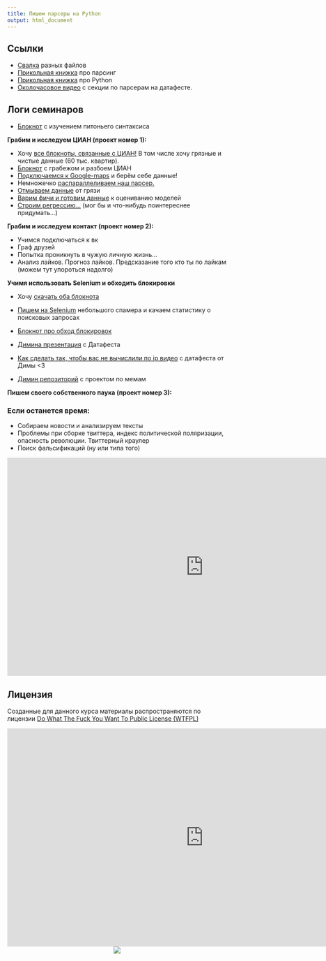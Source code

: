 ```yaml
---
title: Пишем парсеры на Python
output: html_document
---
```


## Ссылки

* [Свалка](https://github.com/FUlyankin/Parsers) разных файлов
* [Прикольная книжка](https://github.com/FUlyankin/Parsers/raw/master/Ryan_Mitchell_Web_Scraping_with_Python-_Collecting_Data_from_the_Modern_Web_2015.pdf) про парсинг
* [Прикольная книжка](https://github.com/FUlyankin/Parsers/raw/master/Python_Cookbook_3rd_Edition_proglib.pdf) про Python 
* [Околочасовое видео](https://it.mail.ru/video/954/) с секции по парсерам на датафесте.


## Логи семинаров 

*  [Блокнот](https://github.com/FUlyankin/Parsers/blob/master/sems/1_Python_intro.ipynb) с изучением питоньего синтаксиса

**Грабим и исследуем ЦИАН (проект номер 1):**

  * Хочу [все блокноты, связанные с ЦИАН!](https://github.com/FUlyankin/Parsers/raw/master/sems/2_CIAN.zip) В том числе хочу грязные и чистые данные (60 тыс. квартир). 
  * [Блокнот](https://github.com/FUlyankin/Parsers/blob/master/sems/2_CIAN/2.1%20CIAN_parser.ipynb) с грабежом и разбоем ЦИАН
  * [Подключаемся к Google-maps](https://github.com/FUlyankin/Parsers/blob/master/sems/2_CIAN/2.2%20CIAN_google_maps_API.ipynb) и берём себе данные!
  * Немножечко [распараллеливаем наш парсер.](https://github.com/FUlyankin/Parsers/blob/master/sems/2_CIAN/2.3%20Parallel_CIAN.ipynb)
  * [Отмываем данные](https://github.com/FUlyankin/Parsers/blob/master/sems/2_CIAN/2.4%20CIAN_clean_data.ipynb) от грязи 
  * [Варим фичи и готовим данные](https://github.com/FUlyankin/Parsers/blob/master/sems/2_CIAN/2.5%20CIAN_%D0%92%D0%B0%D1%80%D0%BA%D0%B0_%D1%84%D0%B8%D1%87.ipynb) к оцениванию моделей
  * [Строим регрессию...](https://github.com/FUlyankin/Parsers/blob/master/sems/2_CIAN/2.6%20CIAN_ML.ipynb) (мог бы и что-нибудь поинтереснее придумать...) 

**Грабим и исследуем контакт (проект номер 2):**

  * Учимся подключаться к вк
  * Граф друзей
  * Попытка проникнуть в чужую личную жизнь...
  * Анализ лайков. Прогноз лайков. Предсказание того кто ты по лайкам (можем тут упороться надолго)

**Учимя использовать Selenium и обходить блокировки**
  
  * Хочу [скачать оба блокнота](https://github.com/FUlyankin/Parsers/raw/master/sems/4_Selenium_and_Tor.zip)
  * [Пишем на Selenium](https://github.com/FUlyankin/Parsers/blob/master/sems/4_Selenium_and_Tor/4.1%20Selenium%20.ipynb) небольшого спамера и качаем статистику о поисковых запросах
  * [Блокнот про обход блокировок](https://github.com/FUlyankin/Parsers/blob/master/sems/4_Selenium_and_Tor/4.2%20po%20IP%20zabanu.ipynb)

  * [Димина презентация](https://github.com/FUlyankin/Parsers/raw/master/Po_ai_774_pi_vychislyu_33.pdf) с Датафеста
  * [Как сделать так, чтобы вас не вычислили по ip видео](https://it.mail.ru/video/933/) с датафеста от Димы <3
  * [Димин репозиторий](https://github.com/DmitrySerg/memology) с проектом по мемам 

**Пишем своего собственного паука (проект номер 3):**


### Если останется время:
   * Собираем новости и анализируем тексты
   * Проблемы при сборке твиттера, индекс политической поляризации, опасность революции. Твиттерный краулер
   * Поиск фальсификаций (ну или типа того)





<iframe src="https://stla.shinyapps.io/3Dsliced/" style="border: none; width: 900px; height: 500px"></iframe>


Лицензия
----------
Созданные для данного курса материалы распространяются по лицензии [Do What The Fuck You Want To Public License (WTFPL)](http://www.wtfpl.net/)



<iframe src="https://russiamotherland1.shinyapps.io/russiamotherland1/" style="border: none; width: 900px; height: 500px"></iframe>



<center>
![](https://pp.vk.me/c628518/v628518275/387e/jkyZ06tAVpE.jpg)
</center>





